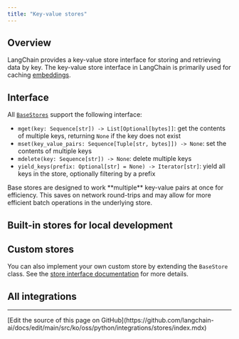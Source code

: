 ```yaml
---
title: "Key-value stores"
---
```


## Overview

LangChain provides a key-value store interface for storing and retrieving data by key. The key-value store interface in LangChain is primarily used for caching [embeddings](/oss/python/integrations/text_embedding).

## Interface

All [`BaseStores`](https://python.langchain.com/api_reference/core/stores/langchain_core.stores.BaseStore.html) support the following interface:

- `mget(key: Sequence[str]) -> List[Optional[bytes]]`: get the contents of multiple keys, returning `None` if the key does not exist
- `mset(key_value_pairs: Sequence[Tuple[str, bytes]]) -> None`: set the contents of multiple keys
- `mdelete(key: Sequence[str]) -> None`: delete multiple keys
- `yield_keys(prefix: Optional[str] = None) -> Iterator[str]`: yield all keys in the store, optionally filtering by a prefix

<Note>
Base stores are designed to work **multiple** key-value pairs at once for efficiency. This saves on network round-trips and may allow for more efficient batch operations in the underlying store.
</Note>

## Built-in stores for local development

<Columns cols={2}>
  <Card title="InMemoryByteStore" icon="link" href="/oss/python/integrations/stores/in_memory" arrow="true" cta="View guide" />
  <Card title="LocalFileStore" icon="link" href="/oss/python/integrations/stores/file_system" arrow="true" cta="View guide" />
</Columns>

## Custom stores

You can also implement your own custom store by extending the `BaseStore` class. See the [store interface documentation](https://python.langchain.com/api_reference/core/stores/langchain_core.stores.BaseStore.html) for more details.

## All integrations

<Columns cols={3}>
  <Card title="AstraDBByteStore" icon="link" href="/oss/python/integrations/stores/astradb" arrow="true" cta="View guide" />
  <Card title="CassandraByteStore" icon="link" href="/oss/python/integrations/stores/cassandra" arrow="true" cta="View guide" />
  <Card title="ElasticsearchEmbeddingsCache" icon="link" href="/oss/python/integrations/stores/elasticsearch" arrow="true" cta="View guide" />
  <Card title="RedisStore" icon="link" href="/oss/python/integrations/stores/redis" arrow="true" cta="View guide" />
  <Card title="UpstashRedisByteStore" icon="link" href="/oss/python/integrations/stores/upstash_redis" arrow="true" cta="View guide" />
</Columns>

---

<Callout icon="pen-to-square" iconType="regular">
  [Edit the source of this page on GitHub](https://github.com/langchain-ai/docs/edit/main/src/ko/oss/python/integrations/stores/index.mdx)
</Callout>
